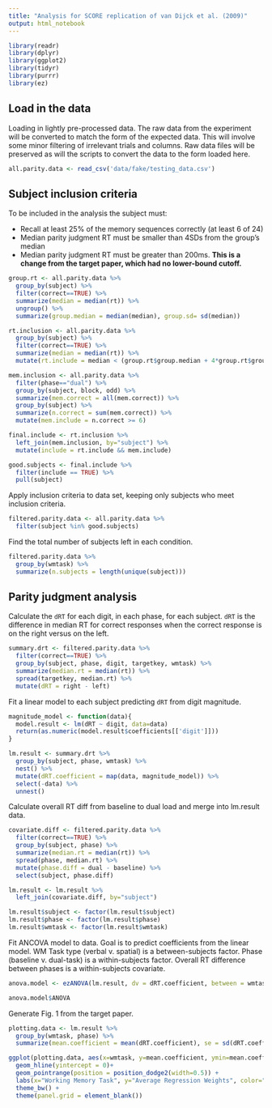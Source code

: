```yaml
---
title: "Analysis for SCORE replication of van Dijck et al. (2009)"
output: html_notebook
---
```


```r
library(readr)
library(dplyr)
library(ggplot2)
library(tidyr)
library(purrr)
library(ez)
```

## Load in the data

Loading in lightly pre-processed data. The raw data from the experiment will be converted to match the form of the expected data. This will involve some minor filtering of irrelevant trials and columns. Raw data files will be preserved as will the scripts to convert the data to the form loaded here.

```r
all.parity.data <- read_csv('data/fake/testing_data.csv')
```

## Subject inclusion criteria

To be included in the analysis the subject must:

* Recall at least 25% of the memory sequences correctly (at least 6 of 24)
* Median parity judgment RT must be smaller than 4SDs from the group's median
* Median parity judgment RT must be greater than 200ms. **This is a change from the target paper, which had no lower-bound cutoff.**

```r

group.rt <- all.parity.data %>%
  group_by(subject) %>%
  filter(correct==TRUE) %>%
  summarize(median = median(rt)) %>%
  ungroup() %>%
  summarize(group.median = median(median), group.sd= sd(median))

rt.inclusion <- all.parity.data %>%
  group_by(subject) %>%
  filter(correct==TRUE) %>%
  summarize(median = median(rt)) %>%
  mutate(rt.include = median < (group.rt$group.median + 4*group.rt$group.sd) && median > 200)

mem.inclusion <- all.parity.data %>%
  filter(phase=="dual") %>%
  group_by(subject, block, odd) %>%
  summarize(mem.correct = all(mem.correct)) %>%
  group_by(subject) %>%
  summarize(n.correct = sum(mem.correct)) %>%
  mutate(mem.include = n.correct >= 6)

final.include <- rt.inclusion %>%
  left_join(mem.inclusion, by="subject") %>%
  mutate(include = rt.include && mem.include)

good.subjects <- final.include %>%
  filter(include == TRUE) %>%
  pull(subject)
```

Apply inclusion criteria to data set, keeping only subjects who meet inclusion criteria.

```r
filtered.parity.data <- all.parity.data %>%
  filter(subject %in% good.subjects)
```

Find the total number of subjects left in each condition.

```r
filtered.parity.data %>% 
  group_by(wmtask) %>%
  summarize(n.subjects = length(unique(subject)))
```

## Parity judgment analysis

Calculate the `dRT` for each digit, in each phase, for each subject. `dRT` is the difference in median RT for correct responses when the correct response is on the right versus on the left.

```r
summary.drt <- filtered.parity.data %>%
  filter(correct==TRUE) %>%
  group_by(subject, phase, digit, targetkey, wmtask) %>%
  summarize(median.rt = median(rt)) %>%
  spread(targetkey, median.rt) %>%
  mutate(dRT = right - left)
```

Fit a linear model to each subject predicting `dRT` from digit magnitude.

```r
magnitude_model <- function(data){
  model.result <- lm(dRT ~ digit, data=data)
  return(as.numeric(model.result$coefficients[['digit']]))
}

lm.result <- summary.drt %>%
  group_by(subject, phase, wmtask) %>%
  nest() %>%
  mutate(dRT.coefficient = map(data, magnitude_model)) %>%
  select(-data) %>%
  unnest()
```

Calculate overall RT diff from baseline to dual load and merge into lm.result data.

```r
covariate.diff <- filtered.parity.data %>%
  filter(correct==TRUE) %>%
  group_by(subject, phase) %>%
  summarize(median.rt = median(rt)) %>%
  spread(phase, median.rt) %>%
  mutate(phase.diff = dual - baseline) %>%
  select(subject, phase.diff)

lm.result <- lm.result %>%
  left_join(covariate.diff, by="subject")

lm.result$subject <- factor(lm.result$subject)
lm.result$phase <- factor(lm.result$phase)
lm.result$wmtask <- factor(lm.result$wmtask)
```

Fit ANCOVA model to data. Goal is to predict coefficients from the linear model. WM Task type (verbal v. spatial) is a between-subjects factor. Phase (baseline v. dual-task) is a within-subjects factor. Overall RT difference between phases is a within-subjects covariate.

```r
anova.model <- ezANOVA(lm.result, dv = dRT.coefficient, between = wmtask, within = phase, within_covariates = phase.diff, wid = subject)

anova.model$ANOVA
```

Generate Fig. 1 from the target paper.

```r

plotting.data <- lm.result %>%
  group_by(wmtask, phase) %>%
  summarize(mean.coefficient = mean(dRT.coefficient), se = sd(dRT.coefficient) / sqrt(n()))

ggplot(plotting.data, aes(x=wmtask, y=mean.coefficient, ymin=mean.coefficient - se, ymax = mean.coefficient + se, color=phase))+
  geom_hline(yintercept = 0)+
  geom_pointrange(position = position_dodge2(width=0.5)) +
  labs(x="Working Memory Task", y="Average Regression Weights", color="Phase")+
  theme_bw() +
  theme(panel.grid = element_blank())
```